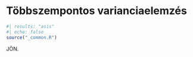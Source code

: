 # Többszempontos varianciaelemzés {#sec-tobbszempontos-varianciaelemzes}

```r
#| results: "asis"
#| echo: false
source("_common.R")
```


JÖN.